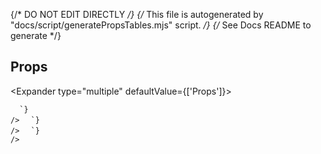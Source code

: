 {/* DO NOT EDIT DIRECTLY */}
{/* This file is autogenerated by "docs/script/generatePropsTables.mjs" script. */}
{/* See Docs README to generate */}

## Props

<Expander type="multiple" defaultValue={['Props']}>
  
<ExpanderItem title="Amplify UI Props" value="Props">
    <ReactMarkdown
      remarkPlugins={[remarkGfm]}
      children={`
| Name | Type | Default | Description |
| ---- | ---- | ------- | ----------- |
| ref | Ref&#60;SVGSymbolElement &#124; SVGElement &#124; HTMLObjectElement &#124; HTMLElement &#124; HTMLAnchorElement &#124; ... 112 more ... &#124; SVGViewElement&#62; | - |  |

      `}
    />

  </ExpanderItem>

<ExpanderItem title="Layout" value="Layout">
    <ReactMarkdown
      remarkPlugins={[remarkGfm]}
      children={`
| Name | Type | Default | Description |
| ---- | ---- | ------- | ----------- |
| - | - | - | - |

      `}
    />

  </ExpanderItem>

<ExpanderItem title="Styling" value="Styling">
    <ReactMarkdown
      remarkPlugins={[remarkGfm]}
      children={`
| Name | Type | Default | Description |
| ---- | ---- | ------- | ----------- |
| - | - | - | - |

      `}
    />

  </ExpanderItem>

</Expander>
